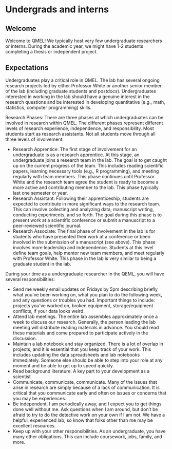 # Undergrads and interns {#training-undergrads-and-interns}


## Welcome

Welcome to QMEL! We typically host very few undergraduate researchers or interns. During the academic year, we might have 1-2 students completing a thesis or independent project. 

## Expectations

Undergraduates play a critical role in QMEL. The lab has several ongoing research projects led by either Professor White or another senior member of the lab (including graduate students and postdocs). Undergraduates interested in working in the lab should have a genuine interest in the research questions and be interested in developing quantitative (e.g., math, statistics, computer programming) skills.

Research Phases: There are three phases at which undergraduates can be involved in research within QMEL. The different phases represent different levels of research experience, independence, and responsibility. Most students start as research assistants. Not all students move through all three levels of involvement.

-   Research Apprentice: The first stage of involvement for an undergraduate is as a research apprentice. At this stage, an undergraduate joins a research team in the lab. The goal is to get caught up on the current progress of the team. This includes reading scientific papers, learning necessary tools (e.g., R programming), and meeting regularly with team members. This phase continues until Professor White and the research team agree the student is ready to become a more active and contributing member to the lab. This phase typically last one semester or year.
-   Research Assistant: Following their apprenticeship, students are expected to contribute in more significant ways to the research team. This can involve collecting and analyzing data, manuscript writing, conducting experiments, and so forth. The goal during this phase is to present work at a scientific conference or submit a manuscript to a peer-reviewed scientific journal.
-   Research Associate: The final phase of involvement in the lab is for students who have presented their work at a conference or been involved in the submission of a manuscript (see above). This phase involves more leadership and independence. Students at this level define team goals, help mentor new team members, and meet regularly with Professor White. This phase in the lab is very similar to being a graduate student in the lab.

During your time as a undergraduate researcher in the QEML, you will
have several responsibilities:

- Send me weekly email updates on Fridays by 5pm describing briefly what you’ve been working on, what you plan to do the following week, and any questions or troubles you had. Important things to include: projects you’ve worked on, broken equipment, storage/equipment conflicts, if your data looks weird.
- Attend lab meetings. The entire lab assembles approximately once a week to discuss our research. Generally, the person leading the lab meeting will distribute reading materials in advance. You should read these materials and come prepared to participate actively in the discussion.
- Maintain a lab notebook and stay organized. There is a lot of overlap in projects, and it is essential that you keep track of your work. This includes updating the data spreadsheets and lab notebooks immediately. Someone else should be able to step into your role at any moment and be able to get up to speed quickly.
- Read background literature. A key part to your development as a scientist
- Communicate, communicate, communicate. Many of the issues that arise in research are simply because of a lack of communication. It is critical that you communicate early and often on issues or concerns that you may be experiences.
- Be independent. I am periodically away, and I expect you to get things done well without me. Ask questions when I am around, but don’t be afraid to try to do the detective work on your own if I am not. We have a helpful, experienced lab, so know that folks other than me may be excellent resources.
- Keep up with your other responsibilities. As an undergraduate, you have many other obligations. This can include coursework, jobs, family, and more.
